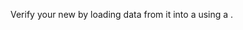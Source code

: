 
Verify your new <TechnicalTag tag="datasource" text="Datasource" /> by loading data from it into a <TechnicalTag tag="validator" text="Validator" /> using a <TechnicalTag tag="batch_request" text="Batch Request" />.

```python name="tests/integration/docusaurus/deployment_patterns/aws_redshift_deployment_patterns.py add_suite_and_get_validator"
```
